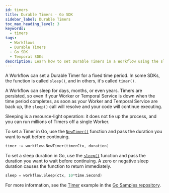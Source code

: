 ```yaml
---
id: timers
title: Durable Timers - Go SDK
sidebar_label: Durable Timers
toc_max_heading_level: 3
keywords:
  - timers
tags:
  - Workflows
  - Durable Timers
  - Go SDK
  - Temporal SDKs
description: Learn how to set Durable Timers in a Workflow using the sleep() or NewTimer() functions in Go with Temporal. Timers persist through Worker and Temporal Service downtime.
---
```


A Workflow can set a Durable Timer for a fixed time period.
In some SDKs, the function is called `sleep()`, and in others, it's called `timer()`.

A Workflow can sleep for days, months, or even years.
Timers are persisted, so even if your Worker or Temporal Service is down when the time period completes, as soon as your Worker and Temporal Service are back up, the `sleep()` call will resolve and your code will continue executing.

Sleeping is a resource-light operation: it does not tie up the process, and you can run millions of Timers off a single Worker.

To set a Timer in Go, use the [`NewTimer()`](https://pkg.go.dev/go.temporal.io/sdk/workflow#NewTimer) function and pass the duration you want to wait before continuing.

```go
timer := workflow.NewTimer(timerCtx, duration)
```

To set a sleep duration in Go, use the [`sleep()`](https://pkg.go.dev/go.temporal.io/sdk/workflow#Sleep) function and pass the duration you want to wait before continuing.
A zero or negative sleep duration causes the function to return immediately.

```go
sleep = workflow.Sleep(ctx, 10*time.Second)
```

For more information, see the [Timer](https://github.com/temporalio/samples-go/tree/main/timer) example in the [Go Samples repository](https://github.com/temporalio/samples-go).
